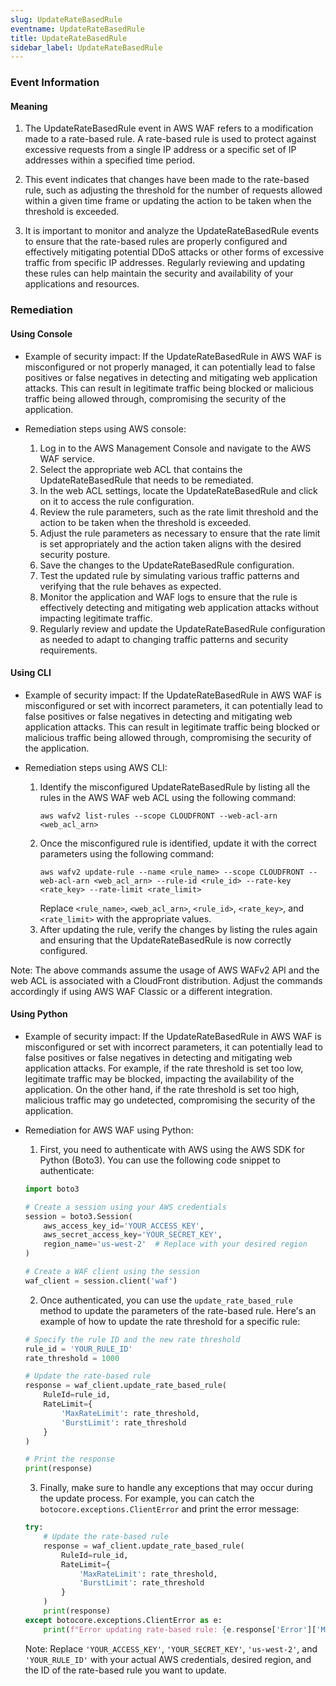 ```yaml
--- 
slug: UpdateRateBasedRule
eventname: UpdateRateBasedRule
title: UpdateRateBasedRule
sidebar_label: UpdateRateBasedRule
---
```

                       
### Event Information

#### Meaning

1. The UpdateRateBasedRule event in AWS WAF refers to a modification made to a rate-based rule. A rate-based rule is used to protect against excessive requests from a single IP address or a specific set of IP addresses within a specified time period.

2. This event indicates that changes have been made to the rate-based rule, such as adjusting the threshold for the number of requests allowed within a given time frame or updating the action to be taken when the threshold is exceeded.

3. It is important to monitor and analyze the UpdateRateBasedRule events to ensure that the rate-based rules are properly configured and effectively mitigating potential DDoS attacks or other forms of excessive traffic from specific IP addresses. Regularly reviewing and updating these rules can help maintain the security and availability of your applications and resources.

### Remediation

#### Using Console

- Example of security impact: If the UpdateRateBasedRule in AWS WAF is misconfigured or not properly managed, it can potentially lead to false positives or false negatives in detecting and mitigating web application attacks. This can result in legitimate traffic being blocked or malicious traffic being allowed through, compromising the security of the application.

- Remediation steps using AWS console:
  1. Log in to the AWS Management Console and navigate to the AWS WAF service.
  2. Select the appropriate web ACL that contains the UpdateRateBasedRule that needs to be remediated.
  3. In the web ACL settings, locate the UpdateRateBasedRule and click on it to access the rule configuration.
  4. Review the rule parameters, such as the rate limit threshold and the action to be taken when the threshold is exceeded.
  5. Adjust the rule parameters as necessary to ensure that the rate limit is set appropriately and the action taken aligns with the desired security posture.
  6. Save the changes to the UpdateRateBasedRule configuration.
  7. Test the updated rule by simulating various traffic patterns and verifying that the rule behaves as expected.
  8. Monitor the application and WAF logs to ensure that the rule is effectively detecting and mitigating web application attacks without impacting legitimate traffic.
  9. Regularly review and update the UpdateRateBasedRule configuration as needed to adapt to changing traffic patterns and security requirements.

#### Using CLI

- Example of security impact: If the UpdateRateBasedRule in AWS WAF is misconfigured or set with incorrect parameters, it can potentially lead to false positives or false negatives in detecting and mitigating web application attacks. This can result in legitimate traffic being blocked or malicious traffic being allowed through, compromising the security of the application.

- Remediation steps using AWS CLI:
  1. Identify the misconfigured UpdateRateBasedRule by listing all the rules in the AWS WAF web ACL using the following command:
     ```
     aws wafv2 list-rules --scope CLOUDFRONT --web-acl-arn <web_acl_arn>
     ```
  2. Once the misconfigured rule is identified, update it with the correct parameters using the following command:
     ```
     aws wafv2 update-rule --name <rule_name> --scope CLOUDFRONT --web-acl-arn <web_acl_arn> --rule-id <rule_id> --rate-key <rate_key> --rate-limit <rate_limit>
     ```
     Replace `<rule_name>`, `<web_acl_arn>`, `<rule_id>`, `<rate_key>`, and `<rate_limit>` with the appropriate values.
  3. After updating the rule, verify the changes by listing the rules again and ensuring that the UpdateRateBasedRule is now correctly configured.

Note: The above commands assume the usage of AWS WAFv2 API and the web ACL is associated with a CloudFront distribution. Adjust the commands accordingly if using AWS WAF Classic or a different integration.

#### Using Python

- Example of security impact: If the UpdateRateBasedRule in AWS WAF is misconfigured or set with incorrect parameters, it can potentially lead to false positives or false negatives in detecting and mitigating web application attacks. For example, if the rate threshold is set too low, legitimate traffic may be blocked, impacting the availability of the application. On the other hand, if the rate threshold is set too high, malicious traffic may go undetected, compromising the security of the application.

- Remediation for AWS WAF using Python:
  1. First, you need to authenticate with AWS using the AWS SDK for Python (Boto3). You can use the following code snippet to authenticate:

  ```python
  import boto3

  # Create a session using your AWS credentials
  session = boto3.Session(
      aws_access_key_id='YOUR_ACCESS_KEY',
      aws_secret_access_key='YOUR_SECRET_KEY',
      region_name='us-west-2'  # Replace with your desired region
  )

  # Create a WAF client using the session
  waf_client = session.client('waf')
  ```

  2. Once authenticated, you can use the `update_rate_based_rule` method to update the parameters of the rate-based rule. Here's an example of how to update the rate threshold for a specific rule:

  ```python
  # Specify the rule ID and the new rate threshold
  rule_id = 'YOUR_RULE_ID'
  rate_threshold = 1000

  # Update the rate-based rule
  response = waf_client.update_rate_based_rule(
      RuleId=rule_id,
      RateLimit={
          'MaxRateLimit': rate_threshold,
          'BurstLimit': rate_threshold
      }
  )

  # Print the response
  print(response)
  ```

  3. Finally, make sure to handle any exceptions that may occur during the update process. For example, you can catch the `botocore.exceptions.ClientError` and print the error message:

  ```python
  try:
      # Update the rate-based rule
      response = waf_client.update_rate_based_rule(
          RuleId=rule_id,
          RateLimit={
              'MaxRateLimit': rate_threshold,
              'BurstLimit': rate_threshold
          }
      )
      print(response)
  except botocore.exceptions.ClientError as e:
      print(f"Error updating rate-based rule: {e.response['Error']['Message']}")
  ```

  Note: Replace `'YOUR_ACCESS_KEY'`, `'YOUR_SECRET_KEY'`, `'us-west-2'`, and `'YOUR_RULE_ID'` with your actual AWS credentials, desired region, and the ID of the rate-based rule you want to update.


 